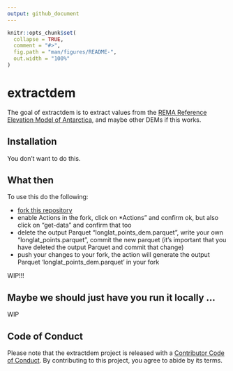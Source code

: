 ```yaml
---
output: github_document
---
```


<!-- README.md is generated from README.Rmd. Please edit that file -->

```r
knitr::opts_chunk$set(
  collapse = TRUE,
  comment = "#>",
  fig.path = "man/figures/README-",
  out.width = "100%"
)
```

# extractdem

<!-- badges: start -->
<!-- badges: end -->

The goal of extractdem is to extract values from the [REMA  Reference Elevation Model of Antarctica](https://www.pgc.umn.edu/data/rema/), and maybe other DEMs if this works. 


## Installation

You don't want to do this. 


## What then

To use this do the following: 

- [fork this repository](https://github.com/mdsumner/extractdem/fork) 
- enable Actions in the fork, click on *Actions" and confirm ok, but also click on "get-data" and confirm that too
- delete the output Parquet "longlat_points_dem.parquet", write your own "longlat_points.parquet", commit the new parquet (it's important that you have deleted the output Parquet and commit that change)
- push your changes to your fork, the action will generate the output Parquet 'longlat_points_dem.parquet' in your fork

WIP!!!

## Maybe we should just have you run it locally ...

WIP

## Code of Conduct
  
Please note that the extractdem project is released with a [Contributor Code of Conduct](https://contributor-covenant.org/version/2/1/CODE_OF_CONDUCT.html). By contributing to this project, you agree to abide by its terms.
